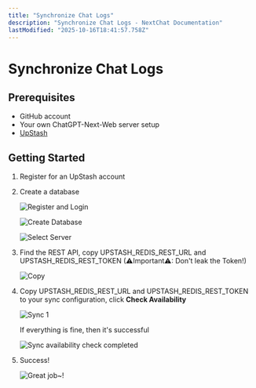 ```yaml
---
title: "Synchronize Chat Logs"
description: "Synchronize Chat Logs - NextChat Documentation"
lastModified: "2025-10-16T18:41:57.758Z"
---
```


# Synchronize Chat Logs

## Prerequisites
- GitHub account
- Your own ChatGPT-Next-Web server setup
- [UpStash](https://upstash.com)

## Getting Started
1. Register for an UpStash account
2. Create a database

    ![Register and Login](/docs/images/upstash-1.png)

    ![Create Database](/docs/images/upstash-2.png)

    ![Select Server](/docs/images/upstash-3.png)

3. Find the REST API, copy UPSTASH_REDIS_REST_URL and UPSTASH_REDIS_REST_TOKEN (⚠Important⚠: Don't leak the Token!)

   ![Copy](/docs/images/upstash-4.png)

4. Copy UPSTASH_REDIS_REST_URL and UPSTASH_REDIS_REST_TOKEN to your sync configuration, click **Check Availability**

    ![Sync 1](/docs/images/upstash-5.png)

    If everything is fine, then it's successful

    ![Sync availability check completed](/docs/images/upstash-6.png)

5. Success! 

   ![Great job~!](/docs/images/upstash-7.png)